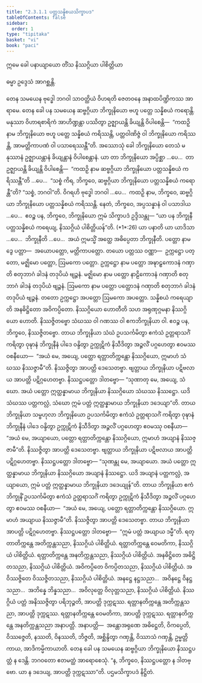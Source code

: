 ```yaml
---
title: "2.3.1.1 ပတ္တသန္နိစယသိက္ခာပဒ"
tableOfContents: false
sidebar:
  order: 1
type: "tipitaka"
basket: "vi"
book: "paci"
---
```



<DynamicBreadcrumb />


<Paragraph number="2424" type="center" book="paci">
ဣမေ ခေါ ပနာယျာယော တိံသ နိဿဂ္ဂိယာ ပါစိတ္တိယာ

  
ဓမ္မာ ဥဒ္ဒေသံ အာဂစ္ဆန္တိ.


</Paragraph>

<Division number="733" book="paci" e="ch" v="2" p="318">

<Paragraph number="2425" book="paci">
တေန သမယေန ဗုဒ္ဓေါ ဘဂဝါ သာဝတ္ထိယံ ဝိဟရတိ ဇေတဝနေ အနာထပိဏ္ဍိကဿ အာရာမေ. တေန ခေါ ပန သမယေန ဆဗ္ဗဂ္ဂိယာ ဘိက္ခုနိယော ဗဟူ ပတ္တေ သန္နိစယံ ကရောန္တိ. မနုဿာ ဝိဟာရစာရိကံ အာဟိဏ္ဍန္တာ ပဿိတွာ ဥဇ္ဈာယန္တိ ခိယျန္တိ ဝိပါစေန္တိ—  “ကထဉှိ နာမ ဘိက္ခုနိယော ဗဟူ ပတ္တေ သန္နိစယံ ကရိဿန္တိ, ပတ္တဝါဏိဇ္ဇံ ဝါ ဘိက္ခုနိယော ကရိဿန္တိ, အာမတ္တိကာပဏံ ဝါ ပသာရေဿန္တီ”တိ.
</Paragraph>

<Paragraph number="2426" book="paci">
အဿောသုံ ခေါ ဘိက္ခုနိယော တေသံ မနုဿာနံ ဥဇ္ဈာယန္တာနံ ခိယျန္တာနံ ဝိပါစေန္တာနံ. ယာ တာ ဘိက္ခုနိယော အပ္ပိစ္ဆာ …ပေ…  တာ ဥဇ္ဈာယန္တိ ခိယျန္တိ ဝိပါစေန္တိ—  “ကထဉှိ နာမ ဆဗ္ဗဂ္ဂိယာ ဘိက္ခုနိယော ပတ္တသန္နိစယံ ကရိဿန္တီ”တိ …ပေ…  “သစ္စံ ကိရ, ဘိက္ခဝေ, ဆဗ္ဗဂ္ဂိယာ ဘိက္ခုနိယော ပတ္တသန္နိစယံ ကရောန္တီ”တိ? “သစ္စံ, ဘဂဝါ”တိ. ဝိဂရဟိ ဗုဒ္ဓေါ ဘဂဝါ …ပေ…  ကထဉှိ နာမ, ဘိက္ခဝေ, ဆဗ္ဗဂ္ဂိယာ ဘိက္ခုနိယော ပတ္တသန္နိစယံ ကရိဿန္တိ. နေတံ, ဘိက္ခဝေ, အပ္ပသန္နာနံ ဝါ ပသာဒါယ …ပေ…  ဧဝဉ္စ ပန, ဘိက္ခဝေ, ဘိက္ခုနိယော ဣမံ သိက္ခာပဒံ ဥဒ္ဒိသန္တု—
</Paragraph>

</Division>
<Division number="734" book="paci" e="ch" v="2" p="318">

<Paragraph number="2427" book="paci">
<Emphasis>“ယာ ပန ဘိက္ခုနီ ပတ္တသန္နိစယံ ကရေယျ</Emphasis>, <Emphasis>နိဿဂ္ဂိယံ ပါစိတ္တိယန်”</Emphasis>တိ. (*1*:<Emphasis>26</Emphasis>)
</Paragraph>

</Division>
<Division number="735" book="paci" e="ch" v="2" p="318">

<Paragraph number="2428" book="paci">
<Emphasis>ယာ ပနာ</Emphasis>တိ ယာ ယာဒိသာ …ပေ…  <Emphasis>ဘိက္ခုနီ</Emphasis>တိ …ပေ…  အယံ ဣမသ္မိံ အတ္ထေ အဓိပ္ပေတာ ဘိက္ခုနီတိ.
</Paragraph>

<Paragraph number="2429" book="paci">
<Emphasis>ပတ္တော</Emphasis> နာမ ဒွေ ပတ္တာ—  အယောပတ္တော, မတ္တိကာပတ္တော. တယော ပတ္တဿ ဝဏ္ဏာ—  ဥက္ကဋ္ဌော ပတ္တော, မဇ္ဈိမော ပတ္တော, ဩမကော ပတ္တော. <Emphasis>ဥက္ကဋ္ဌော</Emphasis> <Emphasis>နာမ</Emphasis> <Emphasis>ပတ္တော</Emphasis> အဍ္ဎာဠှကောဒနံ ဂဏှာတိ စတုဘာဂံ ခါဒနံ တဒုပိယံ ဗျဉ္ဇနံ. <Emphasis>မဇ္ဈိမော နာမ</Emphasis> <Emphasis>ပတ္တော</Emphasis> နာဠိကောဒနံ ဂဏှာတိ စတုဘာဂံ ခါဒနံ တဒုပိယံ ဗျဉ္ဇနံ. <Emphasis>ဩမကော နာမ</Emphasis> <Emphasis>ပတ္တော</Emphasis> ပတ္ထောဒနံ ဂဏှာတိ စတုဘာဂံ ခါဒနံ တဒုပိယံ ဗျဉ္ဇနံ. တတော ဥက္ကဋ္ဌော အပတ္တော ဩမကော အပတ္တော.
</Paragraph>

<Paragraph number="2430" book="paci">
<Emphasis>သန္နိစယံ ကရေယျာ</Emphasis>တိ အနဓိဋ္ဌိတော အဝိကပ္ပိတော.
</Paragraph>

<Paragraph number="2431" book="paci">
<Emphasis>နိဿဂ္ဂိယော ဟောတီ</Emphasis>တိ သဟ အရုဏုဂ္ဂမနာ နိဿဂ္ဂိယော ဟောတိ. နိဿဇ္ဇိတဗ္ဗော သံဃဿ ဝါ ဂဏဿ ဝါ ဧကဘိက္ခုနိယာ ဝါ. ဧဝဉ္စ ပန, ဘိက္ခဝေ, နိဿဇ္ဇိတဗ္ဗော. တာယ ဘိက္ခုနိယာ သံဃံ ဥပသင်္ကမိတွာ ဧကံသံ ဥတ္တရာသင်္ဂံ ကရိတွာ ဝုဍ္ဎာနံ ဘိက္ခုနီနံ ပါဒေ ဝန္ဒိတွာ ဥက္ကုဋိကံ နိသီဒိတွာ အဉ္ဇလိံ ပဂ္ဂဟေတွာ ဧဝမဿ ဝစနီယော—  “အယံ မေ, အယျေ, ပတ္တော ရတ္တာတိက္ကန္တော နိဿဂ္ဂိယော, ဣမာဟံ သံဃဿ နိဿဇ္ဇာမီ”တိ. နိဿဇ္ဇိတွာ အာပတ္တိ ဒေသေတဗ္ဗာ. ဗျတ္တာယ ဘိက္ခုနိယာ ပဋိဗလာယ အာပတ္တိ ပဋိဂ္ဂဟေတဗ္ဗာ. နိဿဋ္ဌပတ္တော ဒါတဗ္ဗော—
</Paragraph>

<Paragraph number="2432" book="paci">
“သုဏာတု မေ, အယျေ, သံဃော. အယံ ပတ္တော ဣတ္ထန္နာမာယ ဘိက္ခုနိယာ နိဿဂ္ဂိယော သံဃဿ နိဿဋ္ဌော. ယဒိ သံဃဿ ပတ္တကလ္လံ, သံဃော ဣမံ ပတ္တံ ဣတ္ထန္နာမာယ ဘိက္ခုနိယာ ဒဒေယျာ”တိ.
</Paragraph>

<Paragraph number="2433" book="paci">
တာယ ဘိက္ခုနိယာ သမ္ဗဟုလာ ဘိက္ခုနိယော ဥပသင်္ကမိတွာ ဧကံသံ ဥတ္တရာသင်္ဂံ ကရိတွာ ဝုဍ္ဎာနံ ဘိက္ခုနီနံ ပါဒေ ဝန္ဒိတွာ ဥက္ကုဋိကံ နိသီဒိတွာ အဉ္ဇလိံ ပဂ္ဂဟေတွာ ဧဝမဿု ဝစနီယာ—  “အယံ မေ, အယျာယော, ပတ္တော ရတ္တာတိက္ကန္တော နိဿဂ္ဂိယော, ဣမာဟံ အယျာနံ နိဿဇ္ဇာမီ”တိ. နိဿဇ္ဇိတွာ အာပတ္တိ ဒေသေတဗ္ဗာ. ဗျတ္တာယ ဘိက္ခုနိယာ ပဋိဗလာယ အာပတ္တိ ပဋိဂ္ဂဟေတဗ္ဗာ. နိဿဋ္ဌပတ္တော ဒါတဗ္ဗော—
</Paragraph>

<Paragraph number="2434" book="paci">
“သုဏန္တု မေ, အယျာယော. အယံ ပတ္တော ဣတ္ထန္နာမာယ ဘိက္ခုနိယာ နိဿဂ္ဂိယော အယျာနံ နိဿဋ္ဌော. ယဒိ အယျာနံ ပတ္တကလ္လံ, အယျာယော, ဣမံ ပတ္တံ ဣတ္ထန္နာမာယ ဘိက္ခုနိယာ ဒဒေယျုန်”တိ.
</Paragraph>

<Paragraph number="2435" book="paci">
တာယ ဘိက္ခုနိယာ ဧကံ ဘိက္ခုနိံ ဥပသင်္ကမိတွာ ဧကံသံ ဥတ္တရာသင်္ဂံ ကရိတွာ ဥက္ကုဋိကံ နိသီဒိတွာ အဉ္ဇလိံ ပဂ္ဂဟေတွာ ဧဝမဿ ဝစနီယာ—  “အယံ မေ, အယျေ, ပတ္တော ရတ္တာတိက္ကန္တော နိဿဂ္ဂိယော. ဣမာဟံ အယျာယ နိဿဇ္ဇာမီ”တိ. နိဿဇ္ဇိတွာ အာပတ္တိ ဒေသေတဗ္ဗာ. တာယ ဘိက္ခုနိယာ အာပတ္တိ ပဋိဂ္ဂဟေတဗ္ဗာ. နိဿဋ္ဌပတ္တော ဒါတဗ္ဗော—  “ဣမံ ပတ္တံ အယျာယ ဒမ္မီ”တိ.
</Paragraph>

</Division>
<Division number="736" book="paci" e="ch" v="2" p="319">

<Paragraph number="2436" book="paci">
ရတ္တာတိက္ကန္တေ အတိက္ကန္တသညာ, နိဿဂ္ဂိယံ ပါစိတ္တိယံ. ရတ္တာတိက္ကန္တေ ဝေမတိကာ, နိဿဂ္ဂိယံ ပါစိတ္တိယံ. ရတ္တာတိက္ကန္တေ အနတိက္ကန္တသညာ, နိဿဂ္ဂိယံ ပါစိတ္တိယံ. အနဓိဋ္ဌိတေ အဓိဋ္ဌိတသညာ, နိဿဂ္ဂိယံ ပါစိတ္တိယံ. အဝိကပ္ပိတေ ဝိကပ္ပိတသညာ, နိဿဂ္ဂိယံ ပါစိတ္တိယံ. အဝိဿဇ္ဇိတေ ဝိဿဇ္ဇိတသညာ, နိဿဂ္ဂိယံ ပါစိတ္တိယံ. အနဋ္ဌေ နဋ္ဌသညာ…  အဝိနဋ္ဌေ ဝိနဋ္ဌသညာ…  အဘိန္နေ ဘိန္နသညာ…  အဝိလုတ္တေ ဝိလုတ္တသညာ, နိဿဂ္ဂိယံ ပါစိတ္တိယံ.
</Paragraph>

<Paragraph number="2437" book="paci">
နိဿဂ္ဂိယံ ပတ္တံ အနိဿဇ္ဇိတွာ ပရိဘုဉ္ဇတိ, အာပတ္တိ ဒုက္ကဋဿ. ရတ္တာနတိက္ကန္တေ အတိက္ကန္တသညာ, အာပတ္တိ ဒုက္ကဋဿ. ရတ္တာနတိက္ကန္တေ ဝေမတိကာ, အာပတ္တိ ဒုက္ကဋဿ. ရတ္တာနတိက္ကန္တေ အနတိက္ကန္တသညာ အနာပတ္တိ.
</Paragraph>

</Division>
<Division number="737" book="paci" e="ch" v="2" p="320">

<Paragraph number="2438" book="paci">
အနာပတ္တိ—  အန္တောအရုဏေ အဓိဋ္ဌေတိ, ဝိကပ္ပေတိ, ဝိဿဇ္ဇေတိ, နဿတိ, ဝိနဿတိ, ဘိဇ္ဇတိ, အစ္ဆိန္ဒိတွာ ဂဏှန္တိ, ဝိဿာသံ ဂဏှန္တိ, ဥမ္မတ္တိကာယ, အာဒိကမ္မိကာယာတိ.
</Paragraph>

<Paragraph number="2439" book="paci">
တေန ခေါ ပန သမယေန ဆဗ္ဗဂ္ဂိယာ ဘိက္ခုနိယော နိဿဋ္ဌပတ္တံ န ဒေန္တိ. ဘဂဝတော ဧတမတ္ထံ အာရောစေသုံ. “န, ဘိက္ခဝေ, နိဿဋ္ဌပတ္တော န ဒါတဗ္ဗော. ယာ န ဒဒေယျ, အာပတ္တိ ဒုက္ကဋဿာ”တိ.

</Paragraph>
</Division>

<Paragraph number="2440" type="center" book="paci">
ပဌမသိက္ခာပဒံ နိဋ္ဌိတံ.
</Paragraph>